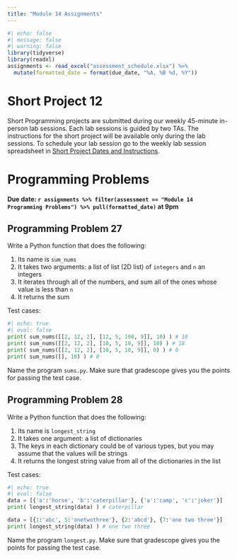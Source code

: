 ```yaml
---
title: "Module 14 Assignments"
---
```



```r
#| echo: false
#| message: false
#| warning: false
library(tidyverse)
library(readxl)
assignments <- read_excel("assessment_schedule.xlsx") %>% 
  mutate(formatted_date = format(due_date, "%A, %B %d, %Y"))
```

# Short Project 12

Short Programming projects are submitted during our weekly 45-minute in-person lab sessions. Each lab sessions is guided by two TAs. The instructions for the short project will be available only during the lab sessions. To schedule your lab session go to the weekly lab session spreadsheet in [Short Project Dates and Instructions](short-projects.html).

# Programming Problems

**Due date: `r assignments %>% filter(assessment == "Module 14 Programming Problems") %>% pull(formatted_date)` at 9pm**

## Programming Problem 27

Write a Python function that does the following:

1.  Its name is `sum_nums`
2.  It takes two arguments: a list of list (2D list) of `integers` and `n` an integers
3.  It iterates through all of the numbers, and sum all of the ones whose value is less than `n`
4.  It returns the sum

Test cases:

```python
#| echo: true
#| eval: false
print( sum_nums([[2, 12, 2], [12, 5, 100, 9]], 10) ) # 18
print( sum_nums([[2, 12, 2], [10, 5, 10, 9]], 10) ) # 18
print( sum_nums([[2, 12, 2], [10, 5, 10, 9]], 0) ) # 0
print( sum_nums([], 10) ) # 0
```

Name the program `sums.py`. Make sure that gradescope gives you the points for passing the test case.

## Programming Problem 28

Write a Python function that does the following:

1.  Its name is `longest_string`
2.  It takes one argument: a list of dictionaries
3.  The keys in each dictionary could be of various types, but you may assume that the values will be strings
4.  It returns the longest string value from all of the dictionaries in the list

Test cases:

```python
#| echo: true
#| eval: false
data = [{'a':'horse', 'b':'caterpillar'}, {'a':'camp', 'c':'joker'}]
print( longest_string(data) ) # caterpillar

data = [{1:'abc', 5:'onetwothree'}, {2:'abcd'}, {7:'one two three'}]
print( longest_string(data) ) # one two three
```

Name the program `longest.py`. Make sure that gradescope gives you the points for passing the test case.
